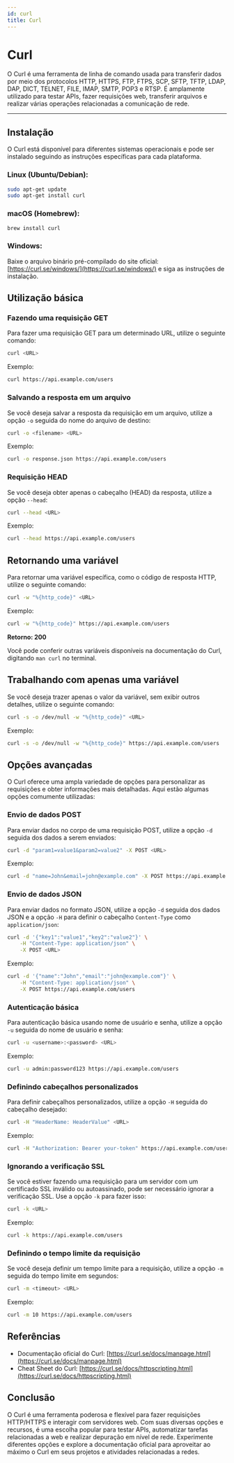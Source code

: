 ```yaml
---
id: curl
title: Curl
---
```


# Curl

O Curl é uma ferramenta de linha de comando usada para transferir dados por meio
dos protocolos HTTP, HTTPS, FTP, FTPS, SCP, SFTP, TFTP, LDAP, DAP, DICT, TELNET,
FILE, IMAP, SMTP, POP3 e RTSP. É amplamente utilizado para testar APIs, fazer
requisições web, transferir arquivos e realizar várias operações relacionadas a
comunicação de rede.

---

## Instalação

O Curl está disponível para diferentes sistemas operacionais e pode ser
instalado seguindo as instruções específicas para cada plataforma.

### Linux (Ubuntu/Debian):

```bash
sudo apt-get update
sudo apt-get install curl
```

### macOS (Homebrew):

```bash
brew install curl
```

### Windows:

Baixe o arquivo binário pré-compilado do site oficial:
[https://curl.se/windows/](https://curl.se/windows/) e siga as instruções de
instalação.

## Utilização básica

### Fazendo uma requisição GET

Para fazer uma requisição GET para um determinado URL, utilize o seguinte
comando:

```bash
curl <URL>
```

Exemplo:

```bash
curl https://api.example.com/users
```

### Salvando a resposta em um arquivo

Se você deseja salvar a resposta da requisição em um arquivo, utilize a opção
`-o` seguida do nome do arquivo de destino:

```bash
curl -o <filename> <URL>
```

Exemplo:

```bash
curl -o response.json https://api.example.com/users
```

### Requisição HEAD

Se você deseja obter apenas o cabeçalho (HEAD) da resposta, utilize a opção
`--head`:

```bash
curl --head <URL>
```

Exemplo:

```bash
curl --head https://api.example.com/users
```

## Retornando uma variável

Para retornar uma variável específica, como o código de resposta HTTP, utilize o
seguinte comando:

```bash
curl -w "%{http_code}" <URL>
```

Exemplo:

```bash
curl -w "%{http_code}" https://api.example.com/users
```

**Retorno: 200**

Você pode conferir outras variáveis disponíveis na documentação do Curl,
digitando `man curl` no terminal.

## Trabalhando com apenas uma variável

Se você deseja trazer apenas o valor da variável, sem exibir outros detalhes,
utilize o seguinte comando:

```bash
curl -s -o /dev/null -w "%{http_code}" <URL>
```

Exemplo:

```bash
curl -s -o /dev/null -w "%{http_code}" https://api.example.com/users
```

## Opções avançadas

O Curl oferece uma ampla variedade de opções para personalizar as requisições e
obter informações mais detalhadas. Aqui estão algumas opções comumente
utilizadas:

### Envio de dados POST

Para enviar dados no corpo de uma requisição POST, utilize a opção `-d` seguida
dos dados a serem enviados:

```bash
curl -d "param1=value1&param2=value2" -X POST <URL>
```

Exemplo:

```bash
curl -d "name=John&email=john@example.com" -X POST https://api.example.com/users
```

### Envio de dados JSON

Para enviar dados no formato JSON, utilize a opção `-d` seguida dos dados JSON e
a opção `-H` para definir o cabeçalho `Content-Type` como `application/json`:

```bash
curl -d '{"key1":"value1","key2":"value2"}' \
    -H "Content-Type: application/json" \
    -X POST <URL>
```

Exemplo:

```bash
curl -d '{"name":"John","email":"john@example.com"}' \
    -H "Content-Type: application/json" \
    -X POST https://api.example.com/users
```

### Autenticação básica

Para autenticação básica usando nome de usuário e senha, utilize a opção `-u`
seguida do nome de usuário e senha:

```bash
curl -u <username>:<password> <URL>
```

Exemplo:

```bash
curl -u admin:password123 https://api.example.com/users
```

### Definindo cabeçalhos personalizados

Para definir cabeçalhos personalizados, utilize a opção `-H` seguida do
cabeçalho desejado:

```bash
curl -H "HeaderName: HeaderValue" <URL>
```

Exemplo:

```bash
curl -H "Authorization: Bearer your-token" https://api.example.com/users
```

### Ignorando a verificação SSL

Se você estiver fazendo uma requisição para um servidor com um certificado SSL
inválido ou autoassinado, pode ser necessário ignorar a verificação SSL. Use a
opção `-k` para fazer isso:

```bash
curl -k <URL>
```

Exemplo:

```bash
curl -k https://api.example.com/users
```

### Definindo o tempo limite da requisição

Se você deseja definir um tempo limite para a requisição, utilize a opção `-m`
seguida do tempo limite em segundos:

```bash
curl -m <timeout> <URL>
```

Exemplo:

```bash
curl -m 10 https://api.example.com/users
```

## Referências

- Documentação oficial do Curl: [https://curl.se/docs/manpage.html](https://curl.se/docs/manpage.html)
- Cheat Sheet do Curl: [https://curl.se/docs/httpscripting.html](https://curl.se/docs/httpscripting.html)

## Conclusão

O Curl é uma ferramenta poderosa e flexível para fazer requisições HTTP/HTTPS e
interagir com servidores web. Com suas diversas opções e recursos, é uma escolha
popular para testar APIs, automatizar tarefas relacionadas a web e realizar
depuração em nível de rede. Experimente diferentes opções e explore a
documentação oficial para aproveitar ao máximo o Curl em seus projetos e
atividades relacionadas a redes.
